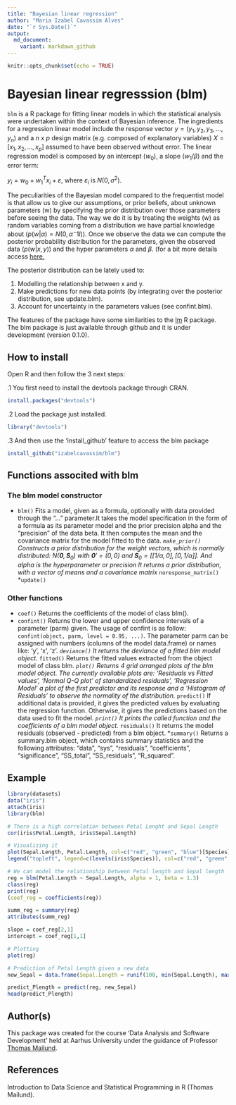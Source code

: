 ```yaml
---
title: "Bayesian linear regression"
author: "Maria Izabel Cavassim Alves"
date: "`r Sys.Date()`"
output:
  md_document:
    variant: markdown_github
---
```


```r
knitr::opts_chunk$set(echo = TRUE)
```

# Bayesian linear regresssion (blm)

```blm``` is a R package for fitting linear models in which the statistical analysis were undertaken within the context of Bayesian inference. The ingredients for a regression linear model include the response vector $y= (y_1, y_2, y_3, ..., y_n)$ and a $n$ x $p$ design matrix (e.g. composed of explanatory variables) $X = [x_1, x_2, ..., x_p]$ assumed to have been observed without error. The linear regression model is composed by an intercept ($w_0$), a slope ($w_1 / \beta$) and the error term:

$y_i = w_0 + w_1^Tx_i + ε$, where $ε_i$ is $N(0,\sigma^2)$.

The peculiarities of the Bayesian model compared to the frequentist model is that allow us to give our assumptions, or prior beliefs, about unknown parameters (w) by specifying the prior distribution over those parameters before seeing the data. The way we do it is by treating the weights (w) as random variables coming from a distribution we have partial knowledge about ($p(w|\alpha) = N(0, \alpha^-1I)$). Once we observe the data we can compute the posterior probability distribution for the parameters, given the observed data ($p(w|x,y)$) and the hyper parameters $\alpha$ and $\beta$. (for a bit more details access [here.](https://github.com/izabelcavassim/blm/blob/master/Background.md])

The posterior distribution can be lately used to:

1. Modelling the relationship between x and y.
2. Make predictions for new data points (by integrating over the posterior distribution, see update.blm).
3. Account for uncertainty in the parameters values (see confint.blm).

The features of the package have some similarities to the [lm](https://stat.ethz.ch/R-manual/R-devel/library/stats/html/lm.html) R package. 
The blm package is just available through github and it is under development (version 0.1.0).

## How to install
Open R and then follow the 3 next steps:

.1 You first need to install the devtools package through CRAN.

```R
install.packages("devtools")
```

.2 Load the package just installed. 
```R
library("devtools")
```

.3 And then use the 'install_github' feature to access the blm package
```R
install_github("izabelcavassim/blm")
```

## Functions associted with blm

### The blm model constructor
* ```blm()``` Fits a model, given as a formula, optionally with data provided through the "..." parameter.It takes the model specification in the form of a formula as its parameter model and the prior precision alpha and the “precision” of the data beta. It then computes the mean and the covariance matrix for the model fitted to the data.
*```make_prior()``` Constructs a prior distribution for the weight vectors, which is normally distributed: $\mathrm{N}(\mathbf{0},\,\mathbf{S}_0)$ with
$\mathbf{0}' = (0, 0)$ and $\mathbf{S}_0 = [[1/\alpha, 0], [0, 1/\alpha]]$. And alpha is the hyperparameter or precision
  It returns a prior distribution, with a vector of means and a covariance matrix
*```noresponse_matrix()``` 
*```update()```


### Other functions 
* ```coef()``` Returns the coefficients of the model of class blm().
* ```confint()``` Returns the lower and upper confidence intervals of a parameter (parm) given. The usage of confint is as follow: ```confint(object, parm, level = 0.95, ...)```. The parameter parm can be assigned with numbers (columns of the model data.frame) or names like: 'y', 'x', 'z'.
*```deviance()``` It returns the deviance of a fitted blm model object.
*```fitted()``` Returns the fitted values extracted from the object model of class blm.
*```plot()``` Returns 4 grid arranged plots of the blm model object. The currently available plots are: 'Residuals vs Fitted values', 'Normal Q-Q plot' of standardized residuals', 'Regression Model' a plot of the first predictor and its response and a 'Histogram of Residuals' to observe the normality of the distribution.
*```predict()``` If additional data is provided, it gives the predicted values by evaluating the regression function. Otherwise, it gives the predictions based on the data used to fit the model.
*```print()``` It prints the called function and the coefficients of a blm model object.
*```residuals()``` It returns the model residuals (observed - predicted) from a blm object.
*```summary()``` Returns a summary.blm object, which contains summary statistics and the following attributes: "data", "sys", "residuals", "coefficients", "significance", "SS_total", "SS_residuals", "R_squared".

## Example

```R
library(datasets)
data("iris")
attach(iris)
library(blm)

# There is a high correlation between Petal Lenght and Sepal Length
cor(iris$Petal.Length, iris$Sepal.Length)

# Visualizing it
plot(Sepal.Length, Petal.Length, col=c("red", "green", "blue")[Species], pch=(15:17)[Species], main="Edgar Anderson's Iris Dataset", ylab = 'Petal Length (cm)', xlab = 'Sepal Length (cm)')
legend("topleft", legend=c(levels(iris$Species)), col=c("red", "green", "blue"), pch=c(15:17, -1, -1), lty=c(-1, -1, -1))

# We can model the relationship between Petal length and Sepal length
reg = blm(Petal.Length ~ Sepal.Length, alpha = 1, beta = 1.3)
class(reg)
print(reg)
(coef_reg = coefficients(reg))

summ_reg = summary(reg)
attributes(summ_reg)

slope = coef_reg[2,1]
intercept = coef_reg[1,1]

# Plotting
plot(reg)

# Prediction of Petal Length given a new data
new_Sepal = data.frame(Sepal.Length = runif(100, min(Sepal.Length), max(Sepal.Length)))

predict_Plength = predict(reg, new_Sepal)
head(predict_Plength)
```

## Author(s)

This package was created for the course 'Data Analysis and Software Development' held at Aarhus University under the guidance of Professor [Thomas Mailund](http://www.mailund.dk/index.php/about/).

## References
Introduction to Data Science and Statistical Programming in R (Thomas Mailund).